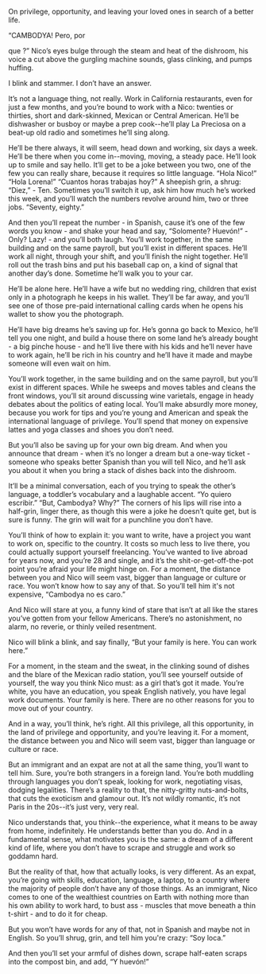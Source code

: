 On privilege, opportunity, and leaving your loved ones in search of a better life.

 	
“CAMBODYA! Pero, por


que
?”
Nico’s eyes bulge through the steam and heat of the dishroom, his voice a cut above the gurgling machine sounds, glass clinking, and pumps huffing.

I blink and stammer. I don’t have an answer.

It’s not a language thing, not really. Work in California restaurants, even for just a few months, and you’re bound to work with a Nico: twenties or thirties, short and dark-skinned, Mexican or Central American. He’ll be dishwasher or busboy or maybe a prep cook--he’ll play La Preciosa on a beat-up old radio and sometimes he’ll sing along.

He’ll be there always, it will seem, head down and working, six days a week. He’ll be there when you come in--moving, moving, a steady pace. He’ll look up to smile and say hello. It’ll get to be a joke between you two, one of the few you can really share, because it requires so little language.
“Hola Nico!”
“Hola Lorena!”
“Cuantos horas trabajas hoy?”
A sheepish grin, a shrug: “Diez,” - Ten.
Sometimes you’ll switch it up, ask him how much he’s worked this week, and you’ll watch the numbers revolve around him, two or three jobs. “Seventy, eighty.”

And then you’ll repeat the number - in Spanish, cause it’s one of the few words you know - and shake your head and say, “Solomente? Huevón!” - Only? Lazy! - and you’ll both laugh.
You’ll work together, in the same building and on the same payroll, but you’ll exist in different spaces.
He’ll work all night, through your shift, and you’ll finish the night together. He’ll roll out the trash bins and put his baseball cap on, a kind of signal that another day’s done. Sometime he’ll walk you to your car.

He’ll be alone here. He’ll have a wife but no wedding ring, children that exist only in a photograph he keeps in his wallet. They’ll be far away, and you’ll see one of those pre-paid international calling cards when he opens his wallet to show you the photograph.

He’ll have big dreams he’s saving up for. He’s gonna go back to Mexico, he’ll tell you one night, and build a house there on some land he’s already bought - a big pinche house - and he’ll live there with his kids and he’ll never have to work again, he’ll be rich in his country and he’ll have it made and maybe someone will even wait on him.

You’ll work together, in the same building and on the same payroll, but you’ll exist in different spaces. While he sweeps and moves tables and cleans the front windows, you’ll sit around discussing wine varietals, engage in heady debates about the politics of eating local. You’ll make absurdly more money, because you work for tips and you’re young and American and speak the international language of privilege. You’ll spend that money on expensive lattes and yoga classes and shoes you don’t need.

But you’ll also be saving up for your own big dream. And when you announce that dream - when it’s no longer a dream but a one-way ticket - someone who speaks better Spanish than you will tell Nico, and he’ll ask you about it when you bring a stack of dishes back into the dishroom.

It’ll be a minimal conversation, each of you trying to speak the other’s language, a toddler’s vocabulary and a laughable accent.
“Yo quiero escribir.”
“But, Cambodya? Why?”
The corners of his lips will rise into a half-grin, linger there, as though this were a joke he doesn’t quite get, but is sure is funny. The grin will wait for a punchline you don’t have.

You’ll think of how to explain it: you want to write, have a project you want to work on, specific to the country. It costs so much less to live there, you could actually support yourself freelancing. You’ve wanted to live abroad for years now, and you’re 28 and single, and it’s the shit-or-get-off-the-pot point you’re afraid your life might hinge on.
For a moment, the distance between you and Nico will seem vast, bigger than language or culture or race.
You won’t know how to say any of that. So you’ll tell him it's not expensive, “Cambodya no es caro.”

And Nico will stare at you, a funny kind of stare that isn’t at all like the stares you’ve gotten from your fellow Americans. There’s no astonishment, no alarm, no reverie, or thinly veiled resentment.

Nico will blink a blink, and say finally, “But your family is here. You can work here.”

For a moment, in the steam and the sweat, in the clinking sound of dishes and the blare of the Mexican radio station, you’ll see yourself outside of yourself, the way you think Nico must: as a girl that’s got it made. You’re white, you have an education, you speak English natively, you have legal work documents. Your family is here. There are no other reasons for you to move out of your country.

And in a way, you’ll think, he’s right. All this privilege, all this opportunity, in the land of privilege and opportunity, and you’re leaving it. For a moment, the distance between you and Nico will seem vast, bigger than language or culture or race.

But an immigrant and an expat are not at all the same thing, you’ll want to tell him. Sure, you’re both strangers in a foreign land. You’re both muddling through languages you don’t speak, looking for work, negotiating visas, dodging legalities. There’s a reality to that, the nitty-gritty nuts-and-bolts, that cuts the exoticism and glamour out. It’s not wildly romantic, it’s not Paris in the 20s--it’s just very, very real.

Nico understands that, you think--the experience, what it means to be away from home, indefinitely. He understands better than you do. And in a fundamental sense, what motivates you is the same: a dream of a different kind of life, where you don’t have to scrape and struggle and work so goddamn hard.

But the reality of that, how that actually looks, is very different. As an expat, you’re going with skills, education, language, a laptop, to a country where the majority of people don’t have any of those things. As an immigrant, Nico comes to one of the wealthiest countries on Earth with nothing more than his own ability to work hard, to bust ass - muscles that move beneath a thin t-shirt - and to do it for cheap.

But you won’t have words for any of that, not in Spanish and maybe not in English. So you’ll shrug, grin, and tell him you're crazy: “Soy loca.”

And then you’ll set your armful of dishes down, scrape half-eaten scraps into the compost bin, and add, “Y huevón!”